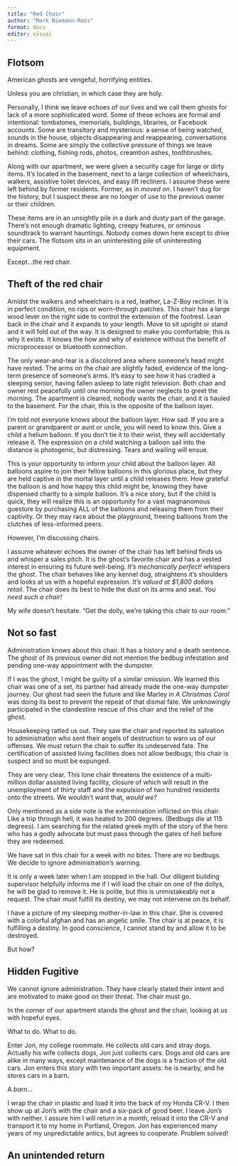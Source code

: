 ```yaml
---
title: "Red Chair"
author: "Mark Niemann-Ross"
format: docx
editor: visual
---
```


## Flotsom

American ghosts are vengeful, horrifying entities. 

Unless you are christian, in which case they are holy. 

Personally, I think we leave echoes of our lives and we call them ghosts for lack of a more sophisticated word. Some of these echoes are formal and intentional:  tombstones, memorials, buildings, libraries, or Facebook accounts. Some are transitory and mysterious: a sense of being watched, sounds in the house, objects disappearing and reappearing, conversations in dreams. Some are simply the collective pressure of things we leave behind: clothing, fishing rods, photos, creamtion ashes, toothbrushes.

Along with our apartment, we were given a security cage for large or dirty items. It's located in the basement, next to a large collection of wheelchairs, walkers, assistive toilet devices, and easy lift recliners. I assume these were left behind by former residents. Former, as in *moved on*. I haven't dug for the history, but I suspect these are no longer of use to the previous owner or their children.

These items are in an unsightly pile in a dark and dusty part of the garage. There's not enough dramatic lighting, creepy features, or ominous soundtrack to warrant hauntings. Nobody comes down here except to drive their cars. The flotsom sits in an uninteresting pile of uninteresting equipment.

Except...the red chair.

## Theft of the red chair

Amidst the walkers and wheelchairs is a red, leather, La-Z-Boy recliner. It is in perfect condition, no rips or worn-through patches. This chair has a large wood lever on the right side to control the extension of the footrest. Lean back in the chair and it expands to your length. Move to sit upright or stand and it will fold out of the way. It is designed to make you comfortable; this is why it exists. It knows the how and why of existence without the benefit of microprocessor or bluetooth connection.

The only wear-and-tear is a discolored area where someone's head might have rested. The arms on the chair are slightly faded, evidence of the long-term presence of someone's arms. It's easy to see how it has cradled a sleeping senior, having fallen asleep to late night television. Both chair and owner rest peacefully until one morning the owner neglects to greet the morning. The apartment is cleaned, nobody wants the chair, and it is hauled to the basement. For the chair, this is the opposite of the balloon layer.

I'm told not everyone knows about the balloon layer. How sad. If you are a parent or grandparent or aunt or uncle, you will need to know this. Give a child a helium balloon. If you don't tie it to their wrist, they will accidentally release it. The expression on a child watching a balloon sail into the distance is photogenic, but distressing. Tears and wailing will ensue. 

This is your opportunity to inform your child about the balloon layer. All balloons aspire to join their fellow balloons in this glorious place, but they are held captive in the mortal layer until a child releases them. How grateful the balloon is and how happy this child might be, knowing they have dispensed charity to a simple balloon. It's a nice story, but if the child is quick, they will realize this is an opportunity for a vast magnanomous guesture by purchasing ALL of the balloons and releasing them from their captivity. Or they may race about the playground, freeing balloons from the clutches of less-informed peers.

However, I'm discussing chairs.

I assume whatever echoes the owner of the chair has left behind finds us and whisper a sales pitch. It is the ghost's favorite chair and has a vested interest in ensuring its future well-being.  *It's mechanically perfect!* whispers the ghost. The chair behaves like any kennel dog, straightens it's shoulders and looks at us with a hopeful expression. *It's valued at $1,800 dollars retail.* The chair does its best to hide the dust on its arms and seat. *You need such a chair!*

My wife doesn't hesitate. "Get the dolly, we're taking this chair to our room."

## Not so fast

Administration knows about this chair. It has a history and a death sentence. The ghost of its previous owner did not mention the bedbug infestation and pending one-way appointment with the dumpster.

If I was the ghost, I might be guilty of a similar omission. We learned this chair was one of a set, its partner had already made the one-way dumpster journey. Our ghost had seen the future and like Marley in *A Christmas Carol* was doing its best to prevent the repeat of that dismal fate. We unknowingly participated in the clandestine rescue of this chair and the relief of the ghost.

Housekeeping ratted us out. They saw the chair and reported its salvation to administration who sent their angels of destruction to warn us of our offenses. We must return the chair to suffer its undeserved fate. The certification of assisted living facilities does not allow bedbugs; this chair is suspect and so must be expunged.

They are very clear. This lone chair threatens the existence of a multi-million dollar assisted living facility, closure of which will result in the unemployment of thirty staff and the expulsion of two hundred residents onto the streets. We wouldn't want that, *would we?*

Only mentioned as a side note is the extermination inflicted on this chair. Like a trip through hell, it was heated to 200 degrees. (Bedbugs die at 115 degrees). I am searching for the related greek myth of the story of the hero who has a godly advocate but must pass through the gates of hell before they are redeemed.

We have sat in this chair for a week with no bites. There are no bedbugs. We decide to ignore administration's warning.

It is only a week later when I am stopped in the hall. Our diligent building supervisor helpfully informs me if I will load the chair on one of the dollys, he will be glad to remove it. He is polite, but this is unmistakeably not a request. The chair must fulfill its destiny, we may not intervene on its behalf.

I have a picture of my sleeping mother-in-law in this chair. She is covered with a colorful afghan and has an angelic smile. The chair is at peace, it is fulfilling a destiny. In good conscience, I cannot stand by and allow it to be destroyed.

But how?

## Hidden Fugitive

We cannot ignore administration. They have clearly stated their intent and are motivated to make good on their threat. The chair must go.

In the corner of our apartment stands the ghost and the chair, looking at us with hopeful eyes. 

What to do. What to do.

Enter Jon, my college roommate. He collects old cars and stray dogs. Actually his wife collects dogs, Jon just collects cars. Dogs and old cars are alike in many ways, except maintenance of the dogs is a fraction of the old cars. Jon enters this story with two important assets: he is nearby, and he stores cars in a barn.

A *barn*...

I wrap the chair in plastic and load it into the back of my Honda CR-V. I then show up at Jon's with the chair and a six-pack of good beer. I leave Jon's with neither. I assure him I will return in a month, reload it into the CR-V and transport it to my home in Portland, Oregon. Jon has experienced many years of my unpredictable antics, but agrees to cooperate. Problem solved!

## An unintended return







